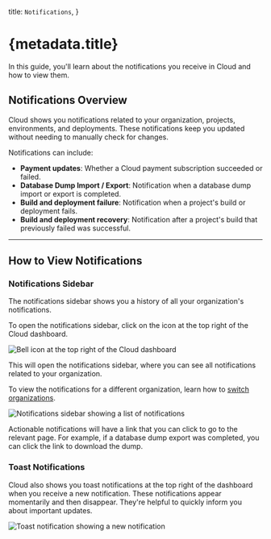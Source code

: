 
  title: `Notifications`,
}

# {metadata.title}

In this guide, you'll learn about the notifications you receive in Cloud and how to view them.

## Notifications Overview

Cloud shows you notifications related to your organization, projects, environments, and deployments. These notifications keep you updated without needing to manually check for changes.

Notifications can include:

- **Payment updates**: Whether a Cloud payment subscription succeeded or failed.
- **Database Dump Import / Export**: Notification when a database dump import or export is completed.
- **Build and deployment failure**: Notification when a project's build or deployment fails.
- **Build and deployment recovery**: Notification after a project's build that previously failed was successful.

---

## How to View Notifications

### Notifications Sidebar

The notifications sidebar shows you a history of all your organization's notifications.

To open the notifications sidebar, click on the <InlineIcon Icon={BellAlert} alt="bell" /> icon at the top right of the Cloud dashboard.

![Bell icon at the top right of the Cloud dashboard](https://res.cloudinary.com/dza7lstvk/image/upload/v1750161444/Cloud/CleanShot_2025-06-17_at_14.56.58_2x_yccifu.png)

This will open the notifications sidebar, where you can see all notifications related to your organization.

<Note title="Tip">

To view the notifications for a different organization, learn how to [switch organizations](../organizations/page.mdx#switch-organization).

</Note>

![Notifications sidebar showing a list of notifications](https://res.cloudinary.com/dza7lstvk/image/upload/v1750161526/Cloud/CleanShot_2025-06-17_at_14.58.26_2x_dij4pg.png)

Actionable notifications will have a link that you can click to go to the relevant page. For example, if a database dump export was completed, you can click the link to download the dump.

### Toast Notifications

Cloud also shows you toast notifications at the top right of the dashboard when you receive a new notification. These notifications appear momentarily and then disappear. They're helpful to quickly inform you about important updates.

![Toast notification showing a new notification](https://res.cloudinary.com/dza7lstvk/image/upload/v1750161675/Cloud/CleanShot_2025-06-17_at_14.56.06_2x_fsu5ny.png)